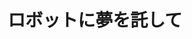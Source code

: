 ﻿---
title: "ロボットに夢を託して"
category: "その他"
vol: 40
interviewee: "小俣 透 "
url: ""
tags: []
pdf: "40-2.pdf"
career: ""
preface: "生物のように多機能なロボットを目指し、それを実現する独自の構造を持つロボットの設計・製作、それに伴うセンサの研究等を行う。"
---
